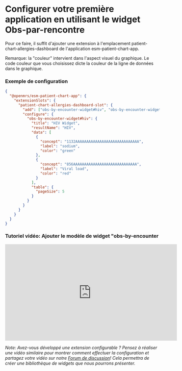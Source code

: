 # Configurer votre première application en utilisant le widget Obs-par-rencontre

Pour ce faire, il suffit d'ajouter une extension à l'emplacement patient-chart-allergies-dashboard de l'application esm-patient-chart-app.

Remarque: la "couleur" intervient dans l'aspect visuel du graphique. Le code couleur que vous choisissez dicte la couleur de la ligne de données dans le graphique.

### Exemple de configuration

```json
{
  "@openmrs/esm-patient-chart-app": {
    "extensionSlots": {
      "patient-chart-allergies-dashboard-slot": {
        "add": ["obs-by-encounter-widget#hiv", "obs-by-encounter-widget#diabetes"],
        "configure": {
          "obs-by-encounter-widget#hiv": {
            "title": "HIV Widget",
            "resultName": "HIV",
            "data": [
              {
                "concept": "1132AAAAAAAAAAAAAAAAAAAAAAAAAAAAA",
                "label": "sodium",
                "color": "green"
              },
              {
                "concept": "856AAAAAAAAAAAAAAAAAAAAAAAAAAAAA",
                "label": "Viral load",
                "color": "red"
              }
            ],
            "table": {
              "pageSize": 5
            }
          }
        }
      }
    }
  }
}
```

### Tutoriel vidéo: Ajouter le modèle de widget "obs-by-encounter

<iframe
  width="560"
  height="315"
  src="https://www.youtube.com/embed/Nv-9hrRC758"
  title="YouTube video player"
  frameborder="0"
  allow="accelerometer; autoplay; clipboard-write; encrypted-media; gyroscope; picture-in-picture; web-share"
  allowfullscreen
></iframe>

_Note: Avez-vous développé une extension configurable ? Pensez à réaliser une vidéo similaire pour montrer comment effectuer la configuration et partagez votre vidéo sur notre [Forum de discussion](https://talk.openmrs.org/)! Cela permettra de créer une bibliothèque de widgets que nous pourrons présenter._
